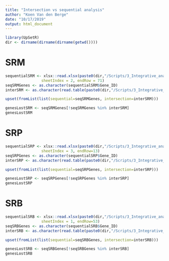 ```yaml
---
title: "Intersection vs sequential analysis"
author: "Koen Van den Berge"
date: "10/17/2019"
output: html_document
---
```


```r
library(UpSetR)
dir <- dirname(dirname(dirname(getwd())))
```


# SRM

```r
sequentialSRM <- xlsx::read.xlsx(paste0(dir,"/Scripts/3_Integrative_analysis/SIP responsive genes complete list.xlsx"),
                sheetIndex = 2, endRow = 71)
seqSRMGenes <- as.character(sequentialSRM$Gene_ID)
interSRM <- as.character(read.table(paste0(dir,"/Scripts/3_Integrative_analysis/intersectionAnalysis/intersectionSRMGenes.txt"))[,1])

upset(fromList(list(sequential=seqSRMGenes, intersection=interSRM)))

genesLostSRM <- seqSRMGenes[!seqSRMGenes %in% interSRM]
genesLostSRM
```


# SRP

```r
sequentialSRP <- xlsx::read.xlsx(paste0(dir,"/Scripts/3_Integrative_analysis/SIP responsive genes complete list.xlsx"),
                sheetIndex = 3, endRow=13)
seqSRPGenes <- as.character(sequentialSRP$Gene_ID)
interSRP <- as.character(read.table(paste0(dir,"/Scripts/3_Integrative_analysis/intersectionAnalysis/intersectionSRPGenes.txt"))[,1])

upset(fromList(list(sequential=seqSRPGenes, intersection=interSRP)))

genesLostSRP <- seqSRPGenes[!seqSRPGenes %in% interSRP]
genesLostSRP
```

# SRB

```r
sequentialSRB <- xlsx::read.xlsx(paste0(dir,"/Scripts/3_Integrative_analysis/SIP responsive genes complete list.xlsx"),
                sheetIndex = 1, endRow=53)
seqSRBGenes <- as.character(sequentialSRB$Gene_ID)
interSRB <- as.character(read.table(paste0(dir,"/Scripts/3_Integrative_analysis/intersectionAnalysis/intersectionBothGenes.txt"))[,1])

upset(fromList(list(sequential=seqSRBGenes, intersection=interSRB)))

genesLostSRB <- seqSRBGenes[!seqSRBGenes %in% interSRB]
genesLostSRB
```

